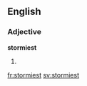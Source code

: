 ==English==

===Adjective===
'''stormiest'''

# {{superlative of|stormy}}

[[fr:stormiest]]
[[sv:stormiest]]